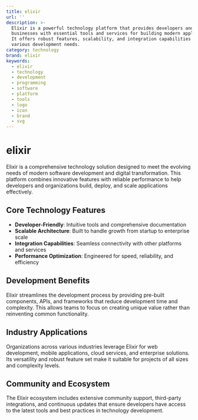 ```yaml
---
title: elixir
url: ''
description: >-
  Elixir is a powerful technology platform that provides developers and
  businesses with essential tools and services for building modern applications.
  It offers robust features, scalability, and integration capabilities for
  various development needs.
category: technology
brand: elixir
keywords:
  - elixir
  - technology
  - development
  - programming
  - software
  - platform
  - tools
  - logo
  - icon
  - brand
  - svg
---
```


# elixir

Elixir is a comprehensive technology solution designed to meet the evolving needs of modern software development and digital transformation. This platform combines innovative features with reliable performance to help developers and organizations build, deploy, and scale applications effectively.

## Core Technology Features

- **Developer-Friendly**: Intuitive tools and comprehensive documentation
- **Scalable Architecture**: Built to handle growth from startup to enterprise scale
- **Integration Capabilities**: Seamless connectivity with other platforms and services
- **Performance Optimization**: Engineered for speed, reliability, and efficiency

## Development Benefits

Elixir streamlines the development process by providing pre-built components, APIs, and frameworks that reduce development time and complexity. This allows teams to focus on creating unique value rather than reinventing common functionality.

## Industry Applications

Organizations across various industries leverage Elixir for web development, mobile applications, cloud services, and enterprise solutions. Its versatility and robust feature set make it suitable for projects of all sizes and complexity levels.

## Community and Ecosystem

The Elixir ecosystem includes extensive community support, third-party integrations, and continuous updates that ensure developers have access to the latest tools and best practices in technology development.
